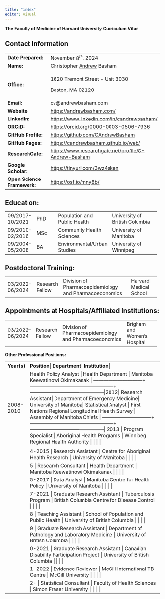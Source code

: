 ```yaml
---
title: "index"
editor: visual
---
```


::: {#hms_cv_title}
**The** **Faculty of Medicine of Harvard University** **Curriculum Vitae**
:::

## Contact Information

+-----------------------------+--------------------------------------------------------+
| **Date Prepared:**          | November $8^{th}$, 2024                                |
+-----------------------------+--------------------------------------------------------+
| **Name:**                   | Christopher [Andrew]{.underline} Basham                |
+-----------------------------+--------------------------------------------------------+
| **Office:**                 | 1620 Tremont Street - Unit 3030                        |
|                             |                                                        |
|                             | Boston, MA 02120                                       |
+-----------------------------+--------------------------------------------------------+
| **Email:**                  | cv\@andrewbasham.com                                   |
+-----------------------------+--------------------------------------------------------+
| **Website:**                | <https://andrewbasham.com/>                            |
+-----------------------------+--------------------------------------------------------+
| **LinkedIn:**               | <https://www.linkedin.com/in/candrewbasham/>           |
+-----------------------------+--------------------------------------------------------+
| **ORCiD:**                  | <https://orcid.org/0000-0003-0506-7936>                |
+-----------------------------+--------------------------------------------------------+
| **GitHub Profile:**         | <https://github.com/CAndrewBasham>                     |
+-----------------------------+--------------------------------------------------------+
| **GitHub Pages:**           | <https://candrewbasham.github.io/web/>                 |
+-----------------------------+--------------------------------------------------------+
| **ResearchGate:**           | <https://www.researchgate.net/profile/C-Andrew-Basham> |
+-----------------------------+--------------------------------------------------------+
| **Google Scholar:**         | <https://tinyurl.com/3wz4sken>                         |
+-----------------------------+--------------------------------------------------------+
| **Open Science Framework:** | <https://osf.io/mny8b/>                                |
+-----------------------------+--------------------------------------------------------+

## Education:

+:----------------+:-------------+:-----------------------------+:-------------------------------+
| 09/2017-10/2021 | PhD          | Population and Public Health | University of British Columbia |
+-----------------+--------------+------------------------------+--------------------------------+
| 09/2010-02/2016 | MSc          | Community Health Sciences    | University of Manitoba         |
+-----------------+--------------+------------------------------+--------------------------------+
| 09/2004-05/2008 | BA           | Environmental/Urban Studies  | University of Winnipeg         |
+-----------------+--------------+------------------------------+--------------------------------+

## Postdoctoral Training:

+-----------------+-----------------+:-------------------------------------------------------+:-----------------------+
| 03/2022-06/2024 | Research Fellow | Division of Pharmacoepidemiology and Pharmacoeconomics | Harvard Medical School |
+-----------------+-----------------+--------------------------------------------------------+------------------------+

## Appointments at Hospitals/Affiliated Institutions:

+------------------+-----------------+--------------------------------------------------------+:-----------------------------+
| 03/2022– 06/2024 | Research Fellow | Division of Pharmacoepidemiology and Pharmacoeconomics | Brigham and Women's Hospital |
+------------------+-----------------+--------------------------------------------------------+------------------------------+

**Other Professional Positions:**

+-------------+---------------------------------------------------------------------------------------------------------------------------------------------------------------------------------------------------------------------------------------------------------------------------------------------------------------------------------------------------------------------------------------------------------------------------------------------------------------------------------------------------------------------------------------------------------------------------------------------------------------------------------------------------------------------+
| **Year(s)** | **Position**\| **Department**\| **Institution**\|                                                                                                                                                                                                                                                                                                                                                                                                                                                                                                                                                                                                                   |
+-------------+---------------------------------------------------------------------------------------------------------------------------------------------------------------------------------------------------------------------------------------------------------------------------------------------------------------------------------------------------------------------------------------------------------------------------------------------------------------------------------------------------------------------------------------------------------------------------------------------------------------------------------------------------------------------+
| 2008-2010   | Health Policy Analyst \| Health Department \| Manitoba Keewatinowi Okimakanak \| ------------------------------+---------------------------------------------------+---------------------------------------------\|2012\| Research Assistant\| Department of Emergency Medicine\| University of Manitoba\| Statistical Analyst \| First Nations Regional Longitudinal Health Survey \| Assembly of Manitoba Chiefs \| ------------------------------+---------------------------------------------------+---------------------------------------------\| 2013 \| Program Specialist \| Aboriginal Health Programs \| Winnipeg Regional Health Authority \| \| \| \| |
+-------------+---------------------------------------------------------------------------------------------------------------------------------------------------------------------------------------------------------------------------------------------------------------------------------------------------------------------------------------------------------------------------------------------------------------------------------------------------------------------------------------------------------------------------------------------------------------------------------------------------------------------------------------------------------------------+
|             |                                                                                                                                                                                                                                                                                                                                                                                                                                                                                                                                                                                                                                                                     |
+-------------+---------------------------------------------------------------------------------------------------------------------------------------------------------------------------------------------------------------------------------------------------------------------------------------------------------------------------------------------------------------------------------------------------------------------------------------------------------------------------------------------------------------------------------------------------------------------------------------------------------------------------------------------------------------------+
|             | 4-2015 \| Research Assistant \| Centre for Aboriginal Health Research \| University of Manitoba \| \| \| \|                                                                                                                                                                                                                                                                                                                                                                                                                                                                                                                                                         |
+-------------+---------------------------------------------------------------------------------------------------------------------------------------------------------------------------------------------------------------------------------------------------------------------------------------------------------------------------------------------------------------------------------------------------------------------------------------------------------------------------------------------------------------------------------------------------------------------------------------------------------------------------------------------------------------------+
|             | 5 \| Research Consultant \| Health Department \| Manitoba Keewatinowi Okimakanak \| \| \| \|                                                                                                                                                                                                                                                                                                                                                                                                                                                                                                                                                                        |
+-------------+---------------------------------------------------------------------------------------------------------------------------------------------------------------------------------------------------------------------------------------------------------------------------------------------------------------------------------------------------------------------------------------------------------------------------------------------------------------------------------------------------------------------------------------------------------------------------------------------------------------------------------------------------------------------+
|             | 5-2017 \| Data Analyst \| Manitoba Centre for Health Policy \| University of Manitoba \| \| \| \|                                                                                                                                                                                                                                                                                                                                                                                                                                                                                                                                                                   |
+-------------+---------------------------------------------------------------------------------------------------------------------------------------------------------------------------------------------------------------------------------------------------------------------------------------------------------------------------------------------------------------------------------------------------------------------------------------------------------------------------------------------------------------------------------------------------------------------------------------------------------------------------------------------------------------------+
|             | 7-2021 \| Graduate Research Assistant \| Tuberculosis Program \| British Columbia Centre for Disease Control \| \| \| \|                                                                                                                                                                                                                                                                                                                                                                                                                                                                                                                                            |
+-------------+---------------------------------------------------------------------------------------------------------------------------------------------------------------------------------------------------------------------------------------------------------------------------------------------------------------------------------------------------------------------------------------------------------------------------------------------------------------------------------------------------------------------------------------------------------------------------------------------------------------------------------------------------------------------+
|             | 8 \| Teaching Assistant \| School of Population and Public Health \| University of British Columbia \| \| \| \|                                                                                                                                                                                                                                                                                                                                                                                                                                                                                                                                                     |
+-------------+---------------------------------------------------------------------------------------------------------------------------------------------------------------------------------------------------------------------------------------------------------------------------------------------------------------------------------------------------------------------------------------------------------------------------------------------------------------------------------------------------------------------------------------------------------------------------------------------------------------------------------------------------------------------+
|             | 9 \| Graduate Research Assistant \| Department of Pathology and Laboratory Medicine \| University of British Columbia \| \| \| \|                                                                                                                                                                                                                                                                                                                                                                                                                                                                                                                                   |
+-------------+---------------------------------------------------------------------------------------------------------------------------------------------------------------------------------------------------------------------------------------------------------------------------------------------------------------------------------------------------------------------------------------------------------------------------------------------------------------------------------------------------------------------------------------------------------------------------------------------------------------------------------------------------------------------+
|             | 0-2021 \| Graduate Research Assistant \| Canadian Disability Participation Project \| University of British Columbia \| \| \| \|                                                                                                                                                                                                                                                                                                                                                                                                                                                                                                                                    |
+-------------+---------------------------------------------------------------------------------------------------------------------------------------------------------------------------------------------------------------------------------------------------------------------------------------------------------------------------------------------------------------------------------------------------------------------------------------------------------------------------------------------------------------------------------------------------------------------------------------------------------------------------------------------------------------------+
|             | 1-2022 \| Evidence Reviewer \| McGill International TB Centre \| McGill University \| \| \| \|                                                                                                                                                                                                                                                                                                                                                                                                                                                                                                                                                                      |
+-------------+---------------------------------------------------------------------------------------------------------------------------------------------------------------------------------------------------------------------------------------------------------------------------------------------------------------------------------------------------------------------------------------------------------------------------------------------------------------------------------------------------------------------------------------------------------------------------------------------------------------------------------------------------------------------+
|             | 2- \| Statistical Consultant \| Faculty of Health Sciences \| Simon Fraser University \| \| \| \|                                                                                                                                                                                                                                                                                                                                                                                                                                                                                                                                                                   |
+-------------+---------------------------------------------------------------------------------------------------------------------------------------------------------------------------------------------------------------------------------------------------------------------------------------------------------------------------------------------------------------------------------------------------------------------------------------------------------------------------------------------------------------------------------------------------------------------------------------------------------------------------------------------------------------------+
